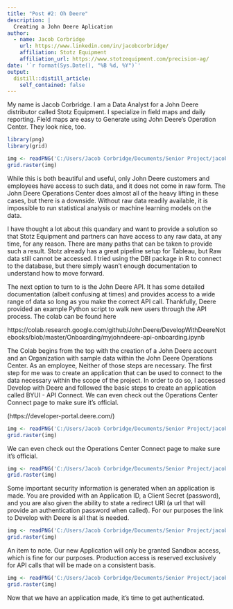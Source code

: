 ```yaml
---
title: "Post #2: Oh Deere"
description: |
  Creating a John Deere Aplication
author:
  - name: Jacob Corbridge
    url: https://www.linkedin.com/in/jacobcorbridge/
    affiliation: Stotz Equipment
    affiliation_url: https://www.stotzequipment.com/precision-ag/
date: '`r format(Sys.Date(), "%B %d, %Y")`'
output:
  distill::distill_article:
    self_contained: false
---
```


My name is Jacob Corbridge. I am a Data Analyst for a John Deere distributor called Stotz Equipment. I specialize in field maps and daily reporting. Field maps are easy to Generate using John Deere's Operation Center. They look nice, too. 

```r
library(png)
library(grid)

```


```r
img <- readPNG('C:/Users/Jacob Corbridge/Documents/Senior Project/jacobcorbridge97.github.io/Project_Photos/field1.png')
grid.raster(img)
```


While this is both beautiful and useful, only John Deere customers and employees have access to such data, and it does not come in raw form. The John Deere Operations Center does almost all of the heavy lifting in these cases, but there is a downside. Without raw data readily available, it is impossible to run statistical analysis or machine learning models on the data. 

I have thought a lot about this quandary and want to provide a solution so that Stotz Equipment and partners can have access to any raw data, at any time, for any reason. There are many paths that can be taken to provide such a result. Stotz already has a great pipeline setup for Tableau, but Raw data still cannot be accessed. I tried using the DBI package in R to connect to the database, but there simply wasn't enough documentation to understand how to move forward. 

The next option to turn to is the John Deere API. It has some detailed documentation (albeit confusing at times) and provides access to a wide range of data so long as you make the correct API call. Thankfully, Deere provided an example Python script to walk new users through the API process.
The colab can be found here 

https://colab.research.google.com/github/JohnDeere/DevelopWithDeereNotebooks/blob/master/Onboarding/myjohndeere-api-onboarding.ipynb

The Colab begins from the top with the creation of a John Deere account and an Organization with sample data within the John Deere Operations Center. As an employee, Neither of those steps are necessary. The first step for me was to create an application that can be used to connect to the data necessary within the scope of the project. In order to do so, I accessed Develop with Deere and followed the basic steps to create an application called BYUI - API Connect. We can even check out the Operations Center Connect page to make sure it's official.

(https://developer-portal.deere.com/) 

```r
img <- readPNG('C:/Users/Jacob Corbridge/Documents/Senior Project/jacobcorbridge97.github.io/Project_Photos/application_front.png')
grid.raster(img)
```

We can even check out the Operations Center Connect page to make sure it's official.

```r
img <- readPNG('C:/Users/Jacob Corbridge/Documents/Senior Project/jacobcorbridge97.github.io/Project_Photos/connections.png')
grid.raster(img)
```


Some important security information is generated when an application is made. You are provided with an Application ID, a Client Secret (password), and you are also given the ability to state a redirect URI (a url that will provide an authentication password when called). For our purposes the link to Develop with Deere is all that is needed. 

```r
img <- readPNG('C:/Users/Jacob Corbridge/Documents/Senior Project/jacobcorbridge97.github.io/Project_Photos/security2.png')
grid.raster(img)
```


An item to note. Our new Application will only be granted Sandbox access, which is fine for our purposes. Production access is reserved exclusively for API calls that will be made on a consistent basis.  

```r
img <- readPNG('C:/Users/Jacob Corbridge/Documents/Senior Project/jacobcorbridge97.github.io/Project_Photos/sandbox.png')
grid.raster(img)
```


Now that we have an application made, it's time to get authenticated.




